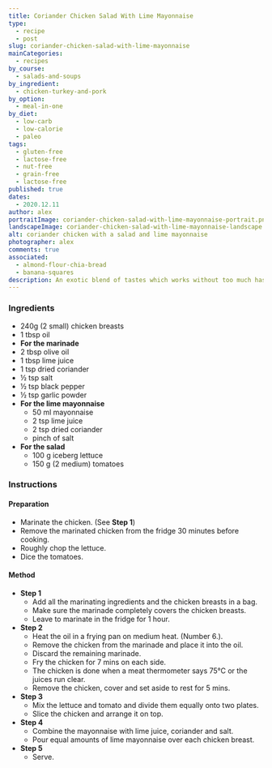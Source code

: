 ```yaml
---
title: Coriander Chicken Salad With Lime Mayonnaise
type:
  - recipe
  - post
slug: coriander-chicken-salad-with-lime-mayonnaise
mainCategories:
  - recipes
by_course:
  - salads-and-soups
by_ingredient:
  - chicken-turkey-and-pork
by_option:
  - meal-in-one
by_diet:
  - low-carb
  - low-calorie
  - paleo
tags:
  - gluten-free
  - lactose-free
  - nut-free
  - grain-free
  - lactose-free
published: true
dates:
  - 2020.12.11
author: alex
portraitImage: coriander-chicken-salad-with-lime-mayonnaise-portrait.png
landscapeImage: coriander-chicken-salad-with-lime-mayonnaise-landscape.png
alt: coriander chicken with a salad and lime mayonnaise
photographer: alex
comments: true
associated:
  - almond-flour-chia-bread
  - banana-squares
description: An exotic blend of tastes which works without too much hassle. I liked it.
---
```


<Ingredients>

### Ingredients

- 240g (2 small) chicken breasts
- 1 tbsp oil
- **For the marinade**
- 2 tbsp olive oil
- 1 tbsp lime juice
- 1 tsp dried coriander
- ½ tsp salt
- ½ tsp black pepper
- ½ tsp garlic powder
- **For the lime mayonnaise**
  - 50 ml mayonnaise
  - 2 tsp lime juice
  - 2 tsp dried coriander
  - pinch of salt
- **For the salad**
  - 100 g iceberg lettuce
  - 150 g (2 medium) tomatoes

</Ingredients>

<Instructions>

### Instructions

#### Preparation

- Marinate the chicken. (See **Step 1**)
- Remove the marinated chicken from the fridge 30 minutes before cooking.
- Roughly chop the lettuce.
- Dice the tomatoes.

#### Method

- **Step 1**
  - Add all the marinating ingredients and the chicken breasts in a bag.
  - Make sure the marinade completely covers the chicken breasts.
  - Leave to marinate in the fridge for 1 hour.
- **Step 2**
  - Heat the oil in a frying pan on medium heat. (Number 6.).
  - Remove the chicken from the marinade and place it into the oil.
  - Discard the remaining marinade.
  - Fry the chicken for 7 mins on each side.
  - The chicken is done when a meat thermometer says 75°C or the juices run clear.
  - Remove the chicken, cover and set aside to rest for 5 mins.
- **Step 3**
  - Mix the lettuce and tomato and divide them equally onto two plates.
  - Slice the chicken and arrange it on top.
- **Step 4**
  - Combine the mayonnaise with lime juice, coriander and salt.
  - Pour equal amounts of lime mayonnaise over each chicken breast.
- **Step 5**
  - Serve.

</Instructions>
